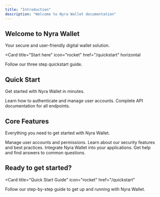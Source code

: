 ```yaml
---
title: "Introduction"
description: "Welcome to Nyra Wallet documentation"
---
```


## Welcome to Nyra Wallet

Your secure and user-friendly digital wallet solution.

<Card
  title="Start here"
  icon="rocket"
  href="/quickstart"
  horizontal
>
  Follow our three step quickstart guide.
</Card>

## Quick Start

Get started with Nyra Wallet in minutes.

<Columns cols={2}>
  <Card
    title="Authentication"
    icon="key"
    href="/auth/overview"
  >
    Learn how to authenticate and manage user accounts.
  </Card>
  <Card
    title="API Reference"
    icon="terminal"
    href="/api-reference/auth/login"
  >
    Complete API documentation for all endpoints.
  </Card>
</Columns>

## Core Features

Everything you need to get started with Nyra Wallet.

<Columns cols={2}>
  <Card
    title="User Management"
    icon="users"
    href="/auth/overview"
  >
    Manage user accounts and permissions.
  </Card>
  <Card
    title="Security"
    icon="shield"
    href="/auth/login"
  >
    Learn about our security features and best practices.
  </Card>
  <Card
    title="Integration"
    icon="plug"
    href="/api-reference/auth/login"
  >
    Integrate Nyra Wallet into your applications.
  </Card>
  <Card
    title="Support"
    icon="life-ring"
    href="/quickstart"
  >
    Get help and find answers to common questions.
  </Card>
</Columns>

## Ready to get started?

<Card
  title="Quick Start Guide"
  icon="rocket"
  href="/quickstart"
>
  Follow our step-by-step guide to get up and running with Nyra Wallet.
</Card>
